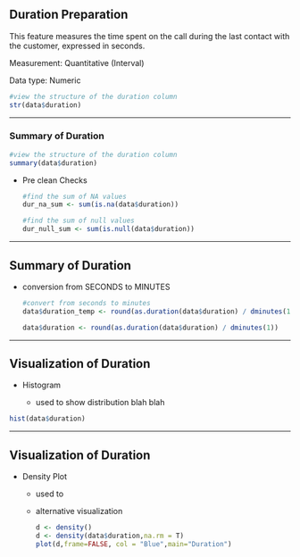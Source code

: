 ## Duration Preparation

This feature measures the time spent on the call during the last contact with the customer, expressed in seconds.

Measurement: Quantitative (Interval)

Data type: Numeric

```r
#view the structure of the duration column 
str(data$duration)
```

------------------------------------------------------------------------

### Summary of Duration

```r
#view the structure of the duration column 
summary(data$duration)
```

-   Pre clean Checks

    ```r
    #find the sum of NA values 
    dur_na_sum <- sum(is.na(data$duration))
    ```

    ```r
    #find the sum of null values 
    dur_null_sum <- sum(is.null(data$duration))
    ```

------------------------------------------------------------------------

## Summary of Duration 

-   conversion from SECONDS to MINUTES

    ```r
    #convert from seconds to minutes
    data$duration_temp <- round(as.duration(data$duration) / dminutes(1))

    data$duration <- round(as.duration(data$duration) / dminutes(1))
    ```

------------------------------------------------------------------------

## Visualization of Duration

-   Histogram

    -   used to show distribution blah blah

```r
hist(data$duration)
```

------------------------------------------------------------------------

## Visualization of Duration 

-   Density Plot

    -   used to

    -   alternative visualization

        ```r
        d <- density()
        d <- density(data$duration,na.rm = T)
        plot(d,frame=FALSE, col = "Blue",main="Duration")
        ```
